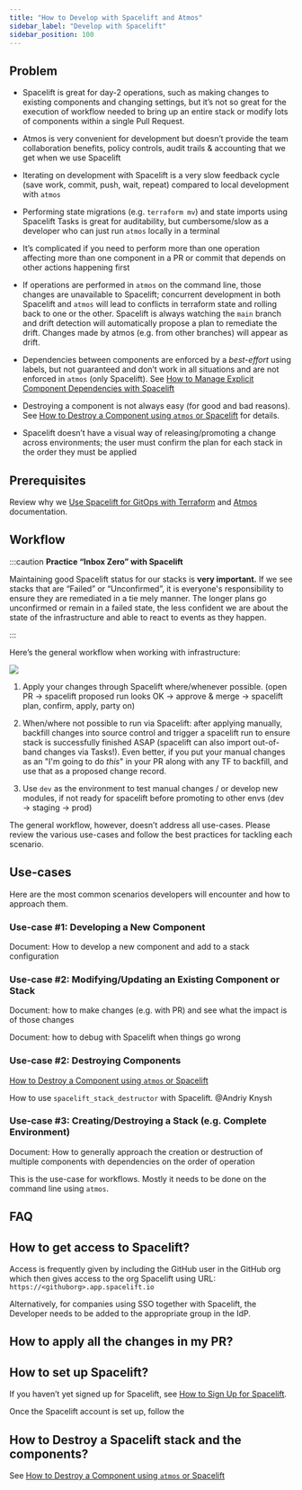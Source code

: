 ```yaml
---
title: "How to Develop with Spacelift and Atmos"
sidebar_label: "Develop with Spacelift"
sidebar_position: 100
---
```


## Problem

- Spacelift is great for day-2 operations, such as making changes to existing components and changing settings, but it’s not so great for the execution of workflow needed to bring up an entire stack or modify lots of components within a single Pull Request.

- Atmos is very convenient for development but doesn’t provide the team collaboration benefits, policy controls, audit trails & accounting that we get when we use Spacelift

- Iterating on development with Spacelift is a very slow feedback cycle (save work, commit, push, wait, repeat) compared to local development with `atmos`

- Performing state migrations (e.g. `terraform mv`) and state imports using Spacelift Tasks is great for auditability, but cumbersome/slow as a developer who can just run `atmos` locally in a terminal

- It’s complicated if you need to perform more than one operation affecting more than one component in a PR or commit that depends on other actions happening first

- If operations are performed in `atmos` on the command line, those changes are unavailable to Spacelift; concurrent development in both Spacelift and `atmos` will lead to conflicts in terraform state and rolling back to one or the other. Spacelift is always watching the `main` branch and drift detection will automatically propose a plan to remediate the drift. Changes made by atmos (e.g. from other branches) will appear as drift.

- Dependencies between components are enforced by a _best-effort_ using labels, but not guaranteed and don’t work in all situations and are not enforced in `atmos` (only Spacelift). See [How to Manage Explicit Component Dependencies with Spacelift](/layers/spacelift/tutorials/how-to-manage-explicit-component-dependencies-with-spacelift)

- Destroying a component is not always easy (for good and bad reasons). See [How to Destroy a Component using `atmos` or Spacelift](/layers/spacelift/tutorials/how-to-destroy-a-component-using-atmos-or-spacelift) for details.

- Spacelift doesn’t have a visual way of releasing/promoting a change across environments; the user must confirm the plan for each stack in the order they must be applied

## Prerequisites

Review why we [Use Spacelift for GitOps with Terraform](/reference/adrs/adopted/use-spacelift-for-gitops-with-terraform) and [Atmos](/reference/legacy/fundamentals/atmos) documentation.

## Workflow

:::caution
**Practice “Inbox Zero” with Spacelift**

Maintaining good Spacelift status for our stacks is **very important.** If we see stacks that are “Failed” or “Unconfirmed”, it is everyone's responsibility to ensure they are remediated in a tie mely manner. The longer plans go unconfirmed or remain in a failed state, the less confident we are about the state of the infrastructure and able to react to events as they happen.

:::

Here’s the general workflow when working with infrastructure:

<img src="/assets/refarch/cleanshot-2021-10-17-at-15.53.14@2x-20211017-205340.png" /><br/>

1. Apply your changes through Spacelift where/whenever possible.
(open PR → spacelift proposed run looks OK → approve & merge → spacelift plan, confirm, apply, party on)

2. When/where not possible to run via Spacelift: after applying manually, backfill changes into source control and trigger a spacelift run to ensure stack is successfully finished ASAP
(spacelift can also import out-of-band changes via Tasks!). Even better, if you put your manual changes as an "I'm going to do _this_" in your PR along with any TF to backfill, and use that as a proposed change record.

3. Use `dev` as the environment to test manual changes / or develop new modules, if not ready for spacelift before promoting to other envs
(dev → staging → prod)

The general workflow, however, doesn’t address all use-cases. Please review the various use-cases and follow the best practices for tackling each scenario.

## Use-cases

Here are the most common scenarios developers will encounter and how to approach them.

### Use-case #1: Developing a New Component

Document: How to develop a new component and add to a stack configuration

### Use-case #2: Modifying/Updating an Existing Component or Stack

Document: how to make changes (e.g. with PR) and see what the impact is of those changes

Document: how to debug with Spacelift when things go wrong

### Use-case #2: Destroying Components

[How to Destroy a Component using `atmos` or Spacelift](/layers/spacelift/tutorials/how-to-destroy-a-component-using-atmos-or-spacelift)

How to use `spacelift_stack_destructor` with Spacelift. @Andriy Knysh

### Use-case #3: Creating/Destroying a Stack (e.g. Complete Environment)

Document: How to generally approach the creation or destruction of multiple components with dependencies on the order of operation

This is the use-case for workflows. Mostly it needs to be done on the command line using `atmos`.

## FAQ

## How to get access to Spacelift?

Access is frequently given by including the GitHub user in the GitHub org which then gives access to the org Spacelift using URL: `https://<githuborg>.app.spacelift.io`

Alternatively, for companies using SSO together with Spacelift, the Developer needs to be added to the appropriate group in the IdP.

## How to apply all the changes in my PR?

## How to set up Spacelift?

If you haven’t yet signed up for Spacelift, see [How to Sign Up for Spacelift](/layers/spacelift).

Once the Spacelift account is set up, follow the

## How to Destroy a Spacelift stack and the components?

See [How to Destroy a Component using `atmos` or Spacelift](/layers/spacelift/tutorials/how-to-destroy-a-component-using-atmos-or-spacelift)


